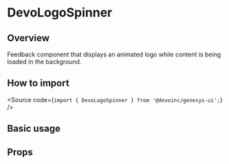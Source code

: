 

<Meta of={Stories} />

# DevoLogoSpinner

## Overview

Feedback component that displays an animated logo while content is being loaded
in the background.

## How to import

<Source code={`import { DevoLogoSpinner } from '@devoinc/genesys-ui';`} />

## Basic usage

<Canvas of={Stories.Base} />

## Props

<ArgTypes of={Stories} />
